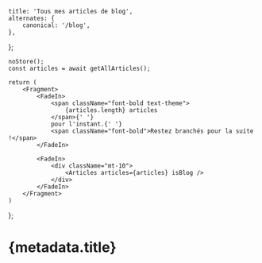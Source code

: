 
    title: 'Tous mes articles de blog',
    alternates: {
        canonical: '/blog',
    },
};

    noStore();
    const articles = await getAllArticles();

    return (
        <Fragment>
            <FadeIn>
                <span className="font-bold text-theme">
                    {articles.length} articles
                </span>{' '}
                pour l'instant.{' '}
                <span className="font-bold">Restez branchés pour la suite !</span>
            </FadeIn>

            <FadeIn>
                <div className="mt-10">
                    <Articles articles={articles} isBlog />
                </div>
            </FadeIn>
        </Fragment>
    )
};

# {metadata.title}

<FadeInStagger className="mt-10" faster>
    <Blog />
</FadeInStagger>

